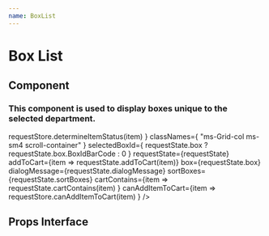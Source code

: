 ```yaml
---
name: BoxList
---
```



# Box List

## Component

### This component is used to display boxes unique to the selected department.

<Playground>
    <BoxList
        initializeFolderForm={
            requestStore.initializeFolderForm
        }
        checkoutStatus={item =>
            requestStore.determineItemStatus(item)
        }
        classNames={
            "ms-Grid-col ms-sm4 scroll-container"
        }
        selectedBoxId={
            requestState.box
                ? requestState.box.BoxIdBarCode
                : 0
        }
        requestState={requestState}
        addToCart={item => requestState.addToCart(item)}
        box={requestState.box}
        dialogMessage={requestState.dialogMessage}
        sortBoxes={requestState.sortBoxes}
        cartContains={item =>
            requestState.cartContains(item)
        }
        canAddItemToCart={item =>
            requestStore.canAddItemToCart(item)
        }
    />
</Playground>

## Props Interface

<PropsTable of={BoxList} />
